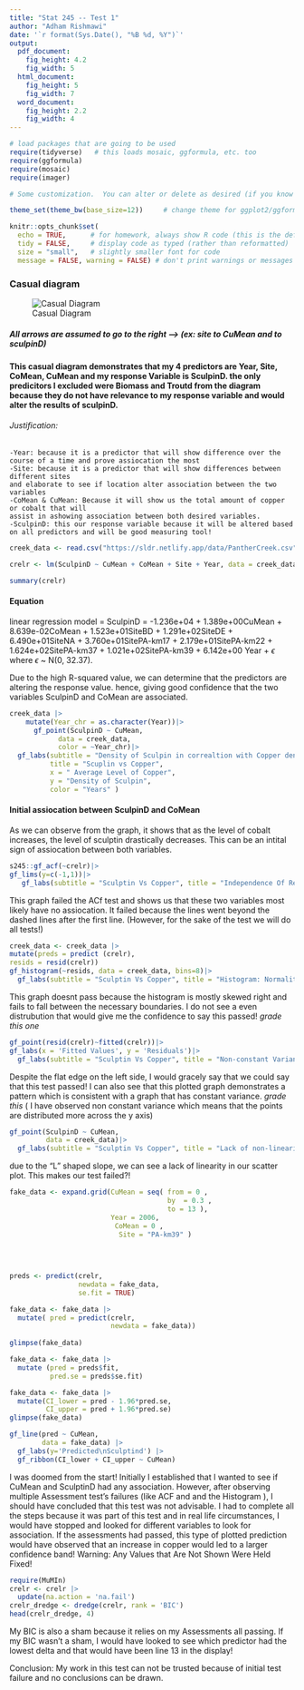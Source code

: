 ```yaml
---
title: "Stat 245 -- Test 1"
author: "Adham Rishmawi"
date: '`r format(Sys.Date(), "%B %d, %Y")`'
output: 
  pdf_document:
    fig_height: 4.2
    fig_width: 5
  html_document:
    fig_height: 5
    fig_width: 7
  word_document:
    fig_height: 2.2
    fig_width: 4
---
```


```r
# load packages that are going to be used
require(tidyverse)   # this loads mosaic, ggformula, etc. too
require(ggformula)
require(mosaic)
require(imager)

# Some customization.  You can alter or delete as desired (if you know what you are doing).

theme_set(theme_bw(base_size=12))     # change theme for ggplot2/ggformula

knitr::opts_chunk$set(
  echo = TRUE,      # for homework, always show R code (this is the default)
  tidy = FALSE,     # display code as typed (rather than reformatted)
  size = "small",   # slightly smaller font for code
  message = FALSE, warning = FALSE) # don't print warnings or messages in compiled document. So you MUST check them in RStudio!
```
### Casual diagram
![Casual Diagram](CasualDiagram.png)



##### All arrows are assumed to go to the right --> (ex: site to CuMean and to sculpinD)



#### This casual diagram demonstrates that my 4 predictors are Year, Site, CoMean, CuMean and my response Variable is SculpinD. the only predicitors I excluded were Biomass and Troutd from the diagram because they do not have relevance to my response variable and would alter the results of sculpinD.
###### Justification:
    -Year: because it is a predictor that will show difference over the course of a time and prove assiocation the most
    -Site: because it is a predictor that will show differences between different sites
    and elaborate to see if location alter association between the two variables
    -CoMean & CuMean: Because it will show us the total amount of copper or cobalt that will 
    assist in ashowing association between both desired variables.
    -SculpinD: this our response variable because it will be altered based on all predictors and will be good measuring tool!
```r

creek_data <- read.csv("https://sldr.netlify.app/data/PantherCreek.csv")

```
```r
crelr <- lm(SculpinD ~ CuMean + CoMean + Site + Year, data = creek_data )

summary(crelr)
```

#### Equation



linear regression model = SculpinD = -1.236e+04 + 1.389e+00CuMean + 8.639e-02CoMean + 1.523e+01SiteBD + 1.291e+02SiteDE + 6.490e+01SiteNA + 3.760e+01SitePA-km17 + 2.179e+01SitePA-km22 + 1.624e+02SitePA-km37 + 1.021e+02SitePA-km39 + 6.142e+00 Year + $\epsilon$ where $\epsilon$ ~ N(0, 32.37).


Due to the high R-squared value, we can determine that the predictors are altering the response value. hence, giving good confidence that the two variables SculpinD and CoMean are associated.












```r
creek_data |>
    mutate(Year_chr = as.character(Year))|>
      gf_point(SculpinD ~ CuMean, 
            data = creek_data, 
            color = ~Year_chr)|>
  gf_labs(subtitle = "Density of Sculpin in correaltion with Copper density",
          title = "Scuplin vs Copper",
          x = " Average Level of Copper",
          y = "Density of Sculpin", 
          color = "Years" )

```






#### Initial assiocation between SculpinD and CoMean 


 As we can observe from the graph, it shows that as the level of cobalt increases, the level of sculptin drastically decreases. This can be an intital sign of assiocation between both variables.
```r
s245::gf_acf(~crelr)|>
gf_lims(y=c(-1,1))|>
   gf_labs(subtitle = "Sculptin Vs Copper", title = "Independence Of Residuals", )

```












This graph failed the ACf test and shows us that these two variables most likely have no assiocation. It failed because the lines went beyond the dashed lines after the first line. (However, for the sake of the test we will do all tests!)
```r
creek_data <- creek_data |>
mutate(preds = predict (crelr),
resids = resid(crelr))
gf_histogram(~resids, data = creek_data, bins=8)|>
  gf_labs(subtitle = "Sculptin Vs Copper", title = "Histogram: Normality Of Residuals", x = "Residuals" )


```











 This graph doesnt pass because the histogram is mostly skewed right and fails to fall between the necessary boundaries. I do not see a even distrubution that would give me the confidence to say this passed! *grade this one*
```r
gf_point(resid(crelr)~fitted(crelr))|>
gf_labs(x = 'Fitted Values', y = 'Residuals')|>
  gf_labs(subtitle = "Sculptin Vs Copper", title = "Non-constant Variance Test", )


```











 Despite the flat edge on the left side, I would gracely say that we could say that this test passed! I can also see that this plotted graph demonstrates a pattern which is consistent with a graph that has constant variance. *grade this*  ( I have observed non constant variance which means that the points are distributed more across the y axis)
```r
gf_point(SculpinD ~ CuMean,
         data = creek_data)|>
  gf_labs(subtitle = "Sculptin Vs Copper", title = "Lack of non-linearity Test", )
```















due to the "L" shaped slope, we can see a lack of linearity in our scatter plot. This makes our test failed?!

```r
fake_data <- expand.grid(CuMean = seq( from = 0 ,
                                       by  = 0.3 ,
                                       to = 13 ),
                         Year = 2006,
                          CoMean = 0 ,
                           Site = "PA-km39" )
  
  
  
```

```r
preds <- predict(crelr, 
                 newdata = fake_data, 
                 se.fit = TRUE)
```


```r
fake_data <- fake_data |>
  mutate( pred = predict(crelr,
                         newdata = fake_data))
          
glimpse(fake_data)


```

```r

fake_data <- fake_data |>
  mutate (pred = preds$fit,
          pred.se = preds$se.fit)
```


```r
fake_data <- fake_data |>
  mutate(CI_lower = pred - 1.96*pred.se,
         CI_upper = pred + 1.96*pred.se)
glimpse(fake_data)
```
```r
gf_line(pred ~ CuMean, 
        data = fake_data) |> 
  gf_labs(y='Predicted\nSculptind') |>
  gf_ribbon(CI_lower + CI_upper ~ CuMean)
```













I was doomed from the start! Initially I established that I wanted to see if CuMean and SculptinD had any association. However, after observing multiple Assessment test's failures (like ACF and and the Histogram ), I should have concluded that this test was not advisable. I had to complete all the steps because it was part of this test and in real life circumstances, I would have stopped and looked for different variables to look for association. If the assessments had passed, this type of plotted prediction would have observed that an increase in copper would led to a larger confidence band!   Warning: Any Values that Are Not Shown Were Held Fixed!

```r
require(MuMIn)
crelr <- crelr |>
  update(na.action = 'na.fail')
crelr_dredge <- dredge(crelr, rank = 'BIC')
head(crelr_dredge, 4)
```
 My BIC is also a sham because it relies on my Assessments all passing. If my BIC wasn't a sham, I would have looked to see which predictor had the lowest delta and that would have been line 13 in the display!
 
 Conclusion: My work in this test can not be trusted because of initial test failure and no conclusions can be drawn.





  